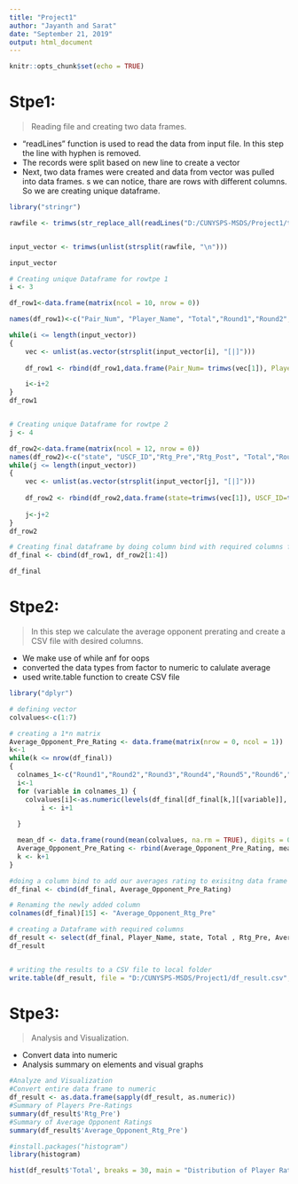 ---
title: "Project1"
author: "Jayanth and Sarat"
date: "September 21, 2019"
output: html_document
---

```{r setup, include=FALSE}
knitr::opts_chunk$set(echo = TRUE)
```


# Stpe1:
> Reading file and creating two data frames.

- "readLines" function is used to read the data from input file. In this step the line with hyphen is removed.
- The records were split based on new line to create a vector
- Next, two data frames were created and data from vector was pulled into data frames. s we can notice, thare are rows with different columns. So we are creating unique dataframe. 


```{r}

library("stringr")

rawfile <- trimws(str_replace_all(readLines("D:/CUNYSPS-MSDS/Project1/tournamentinfo.txt"),"-----------------------------------------------------------------------------------------",""))


input_vector <- trimws(unlist(strsplit(rawfile, "\n")))

input_vector

# Creating unique Dataframe for rowtpe 1
i <- 3

df_row1<-data.frame(matrix(ncol = 10, nrow = 0))

names(df_row1)<-c("Pair_Num", "Player_Name", "Total","Round1","Round2","Round3","Round4","Round5","Round6","Round7")

while(i <= length(input_vector))
{
    vec <- unlist(as.vector(strsplit(input_vector[i], "[|]")))
    
    df_row1 <- rbind(df_row1,data.frame(Pair_Num= trimws(vec[1]), Player_Name=trimws(vec[2]), Total=trimws(vec[3]),Round1=as.numeric(as.character(str_extract(vec[4],"[0-9]+"))),Round2=as.numeric(as.character(str_extract(vec[5],"[0-9]+"))),Round3=as.numeric(as.character(str_extract(vec[6],"[0-9]+"))),Round4=as.numeric(as.character(str_extract(vec[7],"[0-9]+"))),Round5=as.numeric(as.character(str_extract(vec[8],"[0-9]+"))),Round6=as.numeric(as.character(str_extract(vec[9],"[0-9]+"))),Round7=as.numeric(as.character(str_extract(vec[10],"[0-9]+")))))

    i<-i+2
}
df_row1


# Creating unique Dataframe for rowtpe 2
j <- 4

df_row2<-data.frame(matrix(ncol = 12, nrow = 0))
names(df_row2)<-c("state", "USCF_ID","Rtg_Pre","Rtg_Post", "Total","Round1","Round2","Round3","Round4","Round5","Round6","Round7")
while(j <= length(input_vector))
{
    vec <- unlist(as.vector(strsplit(input_vector[j], "[|]")))
    
    df_row2 <- rbind(df_row2,data.frame(state=trimws(vec[1]), USCF_ID=trimws(str_extract(vec[2], "[ ][0-9]+")), Rtg_Pre= trimws(str_extract(str_extract(vec[2], "\\:\\s*[0-9]+"),"[0-9]+")), Rtg_Post=trimws(str_extract(str_extract(vec[2], "\\>\\s*[0-9]+"),"[0-9]+")), Total=trimws(vec[3]),Round1=trimws(vec[4]),Round2=trimws(vec[5]),Round3=trimws(vec[6]),Round4=trimws(vec[7]),Round5=trimws(vec[8]),Round6=trimws(vec[9]),Round7=trimws(vec[10])))
    
    j<-j+2
}
df_row2

# Creating final dataframe by doing column bind with required columns from data frames df_row1 and df_row2
df_final <- cbind(df_row1, df_row2[1:4])

df_final

```



# Stpe2:
> In this step we calculate the average opponent prerating and create a CSV file with desired columns.

- We make use of while anf for oops
- converted the data types from factor to numeric to calulate average
- used write.table function to create CSV file


```{r}


library("dplyr")

# defining vector
colvalues<-c(1:7)

# creating a 1*n matrix
Average_Opponent_Pre_Rating <- data.frame(matrix(nrow = 0, ncol = 1))
k<-1
while(k <= nrow(df_final))
{
  colnames_1<-c("Round1","Round2","Round3","Round4","Round5","Round6","Round7")
  i<-1
  for (variable in colnames_1) {
    colvalues[i]<-as.numeric(levels(df_final[df_final[k,][[variable]], "Rtg_Pre"]))[df_final[df_final[k,][[variable]], "Rtg_Pre"]]
        i <- i+1
  
  }

  mean_df <- data.frame(round(mean(colvalues, na.rm = TRUE), digits = 0))
  Average_Opponent_Pre_Rating <- rbind(Average_Opponent_Pre_Rating, mean_df)
  k <- k+1
}

#doing a column bind to add our averages rating to exisitng data frame
df_final <- cbind(df_final, Average_Opponent_Pre_Rating)

# Renaming the newly added column
colnames(df_final)[15] <- "Average_Opponent_Rtg_Pre"

# creating a Dataframe with required columns
df_result <- select(df_final, Player_Name, state, Total , Rtg_Pre, Average_Opponent_Rtg_Pre)
df_result


# writing the results to a CSV file to local folder
write.table(df_result, file = "D:/CUNYSPS-MSDS/Project1/df_result.csv", row.names = F, col.names=FALSE, sep = ",")

```

# Stpe3:

> Analysis and Visualization.

- Convert data into numeric
- Analysis summary on elements and visual graphs

```{r analyzevisialize}
#Analyze and Visualization
#Convert entire data frame to numeric
df_result <- as.data.frame(sapply(df_result, as.numeric))
#Summary of Players Pre-Ratings
summary(df_result$'Rtg_Pre')
#Summary of Average Opponent Ratings
summary(df_result$'Average_Opponent_Rtg_Pre')

#install.packages("histogram")
library(histogram)

hist(df_result$'Total', breaks = 30, main = "Distribution of Player Ratings Pre-Tournament", xlab = "Total", ylab = "Count")
```
